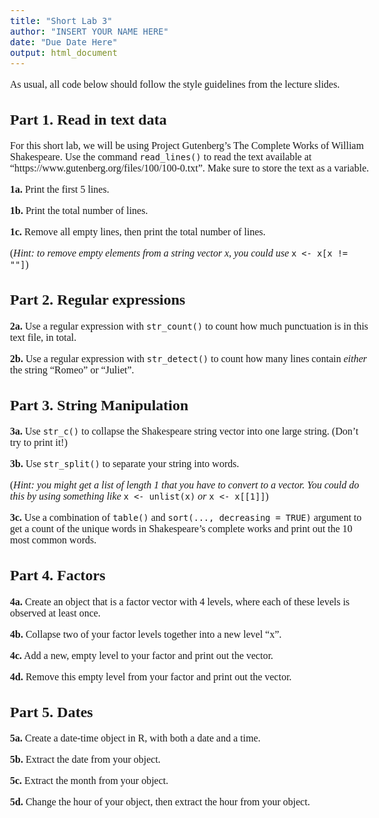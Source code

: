 ```yaml
---
title: "Short Lab 3"
author: "INSERT YOUR NAME HERE"
date: "Due Date Here"
output: html_document
---
```


<!--- Begin styling code. --->
<style type="text/css">
/* Whole document: */
body{
  font-family: "Palatino Linotype", "Book Antiqua", Palatino, serif;
  font-size: 12pt;
}
h1.title {
  font-size: 38px;
  text-align: center;
}
h4.author {
  font-size: 18px;
  text-align: center;
}
h4.date {
  font-size: 18px;
  text-align: center;
}
</style>
<!--- End styling code. --->


As usual, all code below should follow the style guidelines from the lecture slides.

## Part 1. Read in text data

For this short lab, we will be using Project Gutenberg’s The Complete Works of William Shakespeare. 
Use the command `read_lines()` to read the text available at
"https://www.gutenberg.org/files/100/100-0.txt".
Make sure to store the text as a variable.

**1a.** Print the first 5 lines.

**1b.** Print the total number of lines.

**1c.** Remove all empty lines, then print the total number of lines.

(*Hint: to remove empty elements from a string vector x, you could use* `x <- x[x != ""]`)

## Part 2. Regular expressions

**2a.** Use a regular expression with `str_count()` to count how much punctuation is in this text file, in total.

**2b.** Use a regular expression with `str_detect()` to count how many lines contain *either* the string "Romeo" or "Juliet".

## Part 3. String Manipulation

**3a.** Use `str_c()` to collapse the Shakespeare string vector into one large string. (Don't try to print it!)

**3b.** Use `str_split()` to separate your string into words.

(*Hint: you might get a list of length 1 that you have to convert to a vector. You could do this by using something like* `x <- unlist(x)` *or* `x <- x[[1]]`)

**3c.** Use a combination of `table()` and `sort(..., decreasing = TRUE)` argument to get a count of the unique words in Shakespeare's complete works and print out the 10 most common words.

## Part 4. Factors

**4a.** Create an object that is a factor vector with 4 levels, where each of these levels is observed at least once.

**4b.** Collapse two of your factor levels together into a new level "x".

**4c.** Add a new, empty level to your factor and print out the vector.

**4d.** Remove this empty level from your factor and print out the vector.

## Part 5. Dates

**5a.** Create a date-time object in R, with both a date and a time.

**5b.** Extract the date from your object.

**5c.** Extract the month from your object.

**5d.** Change the hour of your object, then extract the hour from your object.

